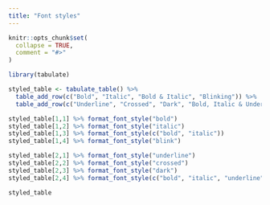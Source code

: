```yaml
---
title: "Font styles"
---
```


```r
knitr::opts_chunk$set(
  collapse = TRUE,
  comment = "#>"
)
```

```r
library(tabulate)
```

```r
styled_table <- tabulate_table() %>% 
  table_add_row(c("Bold", "Italic", "Bold & Italic", "Blinking")) %>% 
  table_add_row(c("Underline", "Crossed", "Dark", "Bold, Italic & Underlined"))

styled_table[1,1] %>% format_font_style("bold")
styled_table[1,2] %>% format_font_style("italic")
styled_table[1,3] %>% format_font_style(c("bold", "italic"))
styled_table[1,4] %>% format_font_style("blink")

styled_table[2,1] %>% format_font_style("underline")
styled_table[2,2] %>% format_font_style("crossed")
styled_table[2,3] %>% format_font_style("dark")
styled_table[2,4] %>% format_font_style(c("bold", "italic", "underline"))

styled_table
```

